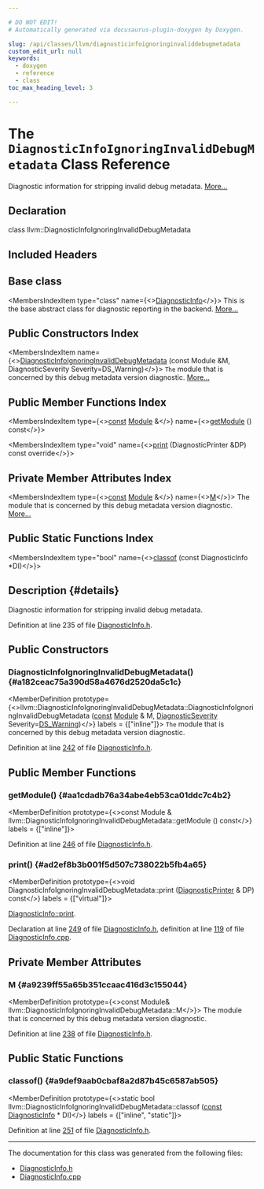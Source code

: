 ```yaml
---

# DO NOT EDIT!
# Automatically generated via docusaurus-plugin-doxygen by Doxygen.

slug: /api/classes/llvm/diagnosticinfoignoringinvaliddebugmetadata
custom_edit_url: null
keywords:
  - doxygen
  - reference
  - class
toc_max_heading_level: 3

---
```





# The `DiagnosticInfoIgnoringInvalidDebugMetadata` Class Reference

<DoxygenPage pluginConfig={pluginConfig}>

Diagnostic information for stripping invalid debug metadata. <a href="#details">More...</a>

## Declaration

<CodeBlock>class llvm::DiagnosticInfoIgnoringInvalidDebugMetadata</CodeBlock>

## Included Headers

<IncludesList>
<IncludesListItem
  filePath="llvm/IR/DiagnosticInfo.h"
  permalink="/docs/api/files/include/include/llvm/include/llvm/ir/diagnosticinfo-h"
  isLocal="true" />
</IncludesList>

## Base class

<MembersIndex>

<MembersIndexItem
  type="class"
  name={<><a href="/docs/api/classes/llvm/diagnosticinfo">DiagnosticInfo</a></>}>
This is the base abstract class for diagnostic reporting in the backend. <a href="/docs/api/classes/llvm/diagnosticinfo/#details">More...</a>
</MembersIndexItem>

</MembersIndex>

## Public Constructors Index

<MembersIndex>

<MembersIndexItem
  name={<><a href="#a182ceac75a390d58a4676d2520da5c1c">DiagnosticInfoIgnoringInvalidDebugMetadata</a> (const Module &amp;M, DiagnosticSeverity Severity=DS&#95;Warning)</>}>
<code>The</code> module that is concerned by this debug metadata version diagnostic. <a href="#a182ceac75a390d58a4676d2520da5c1c">More...</a>
</MembersIndexItem>

</MembersIndex>

## Public Member Functions Index

<MembersIndex>

<MembersIndexItem
  type={<><a href="/docs/api/files/lib/lib/target/lib/target/aarch64/aarch64promoteconstant-cpp/#a90f8350fecae261c25be85d38b451bff">const</a> <a href="/docs/api/classes/llvm/module">Module</a> &amp;</>}
  name={<><a href="#aa1cdadb76a34abe4eb53ca01ddc7c4b2">getModule</a> () const</>}>
</MembersIndexItem>

<MembersIndexItem
  type="void"
  name={<><a href="#ad2ef8b3b001f5d507c738022b5fb4a65">print</a> (DiagnosticPrinter &amp;DP) const override</>}>
</MembersIndexItem>

</MembersIndex>

## Private Member Attributes Index

<MembersIndex>

<MembersIndexItem
  type={<><a href="/docs/api/files/lib/lib/target/lib/target/aarch64/aarch64promoteconstant-cpp/#a90f8350fecae261c25be85d38b451bff">const</a> <a href="/docs/api/classes/llvm/module">Module</a> &amp;</>}
  name={<><a href="#a9239ff55a65b351ccaac416d3c155044">M</a></>}>
The module that is concerned by this debug metadata version diagnostic. <a href="#a9239ff55a65b351ccaac416d3c155044">More...</a>
</MembersIndexItem>

</MembersIndex>

## Public Static Functions Index

<MembersIndex>

<MembersIndexItem
  type="bool"
  name={<><a href="#a9def9aab0cbaf8a2d87b45c6587ab505">classof</a> (const DiagnosticInfo &#42;DI)</>}>
</MembersIndexItem>

</MembersIndex>

## Description {#details}

Diagnostic information for stripping invalid debug metadata.

Definition at line 235 of file <a href="/docs/api/files/include/include/llvm/include/llvm/ir/diagnosticinfo-h">DiagnosticInfo.h</a>.

<SectionDefinition>

## Public Constructors

### DiagnosticInfoIgnoringInvalidDebugMetadata() {#a182ceac75a390d58a4676d2520da5c1c}

<MemberDefinition
  prototype={<>llvm::DiagnosticInfoIgnoringInvalidDebugMetadata::DiagnosticInfoIgnoringInvalidDebugMetadata (<a href="/docs/api/files/lib/lib/target/lib/target/aarch64/aarch64promoteconstant-cpp/#a90f8350fecae261c25be85d38b451bff">const</a> <a href="/docs/api/classes/llvm/module">Module</a> &amp; M, <a href="/docs/api/namespaces/llvm/#abfcab32516704f11d146c757f402ad5c">DiagnosticSeverity</a> Severity=<a href="/docs/api/namespaces/llvm/#abfcab32516704f11d146c757f402ad5ca1cde8c8828756cdaf2a93260e247ae31">DS&#95;Warning</a>)</>}
  labels = {["inline"]}>
<code>The</code> module that is concerned by this debug metadata version diagnostic.

Definition at line <a href="/docs/api/files/include/include/llvm/include/llvm/ir/diagnosticinfo-h/#l00242">242</a> of file <a href="/docs/api/files/include/include/llvm/include/llvm/ir/diagnosticinfo-h">DiagnosticInfo.h</a>.
</MemberDefinition>

</SectionDefinition>

<SectionDefinition>

## Public Member Functions

### getModule() {#aa1cdadb76a34abe4eb53ca01ddc7c4b2}

<MemberDefinition
  prototype={<>const Module &amp; llvm::DiagnosticInfoIgnoringInvalidDebugMetadata::getModule () const</>}
  labels = {["inline"]}>

Definition at line <a href="/docs/api/files/include/include/llvm/include/llvm/ir/diagnosticinfo-h/#l00246">246</a> of file <a href="/docs/api/files/include/include/llvm/include/llvm/ir/diagnosticinfo-h">DiagnosticInfo.h</a>.
</MemberDefinition>

### print() {#ad2ef8b3b001f5d507c738022b5fb4a65}

<MemberDefinition
  prototype={<>void DiagnosticInfoIgnoringInvalidDebugMetadata::print (<a href="/docs/api/classes/llvm/diagnosticprinter">DiagnosticPrinter</a> &amp; DP) const</>}
  labels = {["virtual"]}>

<SectionUser title="See Also">
<a href="/docs/api/classes/llvm/diagnosticinfo/#afe1ba88d90b63845116236a764a670a3">DiagnosticInfo::print</a>.
</SectionUser>

Declaration at line <a href="/docs/api/files/include/include/llvm/include/llvm/ir/diagnosticinfo-h/#l00249">249</a> of file <a href="/docs/api/files/include/include/llvm/include/llvm/ir/diagnosticinfo-h">DiagnosticInfo.h</a>, definition at line <a href="/docs/api/files/lib/lib/ir/diagnosticinfo-cpp/#l00119">119</a> of file <a href="/docs/api/files/lib/lib/ir/diagnosticinfo-cpp">DiagnosticInfo.cpp</a>.
</MemberDefinition>

</SectionDefinition>

<SectionDefinition>

## Private Member Attributes

### M {#a9239ff55a65b351ccaac416d3c155044}

<MemberDefinition
  prototype={<>const Module&amp; llvm::DiagnosticInfoIgnoringInvalidDebugMetadata::M</>}>
The module that is concerned by this debug metadata version diagnostic.

Definition at line <a href="/docs/api/files/include/include/llvm/include/llvm/ir/diagnosticinfo-h/#l00238">238</a> of file <a href="/docs/api/files/include/include/llvm/include/llvm/ir/diagnosticinfo-h">DiagnosticInfo.h</a>.
</MemberDefinition>

</SectionDefinition>

<SectionDefinition>

## Public Static Functions

### classof() {#a9def9aab0cbaf8a2d87b45c6587ab505}

<MemberDefinition
  prototype={<>static bool llvm::DiagnosticInfoIgnoringInvalidDebugMetadata::classof (<a href="/docs/api/files/lib/lib/target/lib/target/aarch64/aarch64promoteconstant-cpp/#a90f8350fecae261c25be85d38b451bff">const</a> <a href="/docs/api/classes/llvm/diagnosticinfo">DiagnosticInfo</a> &#42; DI)</>}
  labels = {["inline", "static"]}>

Definition at line <a href="/docs/api/files/include/include/llvm/include/llvm/ir/diagnosticinfo-h/#l00251">251</a> of file <a href="/docs/api/files/include/include/llvm/include/llvm/ir/diagnosticinfo-h">DiagnosticInfo.h</a>.
</MemberDefinition>

</SectionDefinition>

<hr/>

The documentation for this class was generated from the following files:

<ul>
<li><a href="/docs/api/files/include/include/llvm/include/llvm/ir/diagnosticinfo-h">DiagnosticInfo.h</a></li>
<li><a href="/docs/api/files/lib/lib/ir/diagnosticinfo-cpp">DiagnosticInfo.cpp</a></li>
</ul>

</DoxygenPage>
